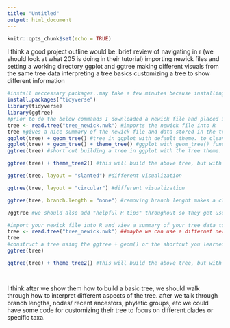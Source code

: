 ```yaml
---
title: "Untitled"
output: html_document
---
```


```r
knitr::opts_chunk$set(echo = TRUE)
```

I think a good project outline would be:
brief review of navigating in r (we should look at what 205 is doing in their tutorial)
importing newick files and setting a working directory
ggplot and ggtree
making different visuals from the same tree data
interpreting a tree basics
customizing a tree to show different information

```r
#install neccessary packages..may take a few minutes because installing ggtree will also install all neccessary supplementary files (there is a masking function involved with installing ggtree that will hide the installation of supplementary packages)
install.packages("tidyverse")
library(tidyverse)
library(ggtree)
#prior to do the below commands I downloaded a newick file and placed it in the working directory
tree <- read.tree("tree_newick.nwk") #imports the newick file into R
tree #gives a nice summary of the newick file and data stored in the tree. summary appears in the r console. notice summary information includes: # of tips and internal nodes, tip labels, and whether the tree is rooted or not
ggplot(tree) + geom_tree() #tree in ggplot with default theme. to clean up tree add the following theme
ggplot(tree) + geom_tree() + theme_tree() #ggplot with geom_tree() function and theme_tree
ggtree(tree) #short cut building a tree in ggplot with the tree theme. using this code will automatically build a geom_tree with theme_tree()

ggtree(tree) + theme_tree2() #this will build the above tree, but with the addition of a scale on the x axis. this scale can be used to represent the amount of genetic change)..length of branch represents evolutionary time

ggtree(tree, layout = "slanted") #different visualization

ggtree(tree, layout = "circular") #different visualization

ggtree(tree, branch.length = "none") #removing branch lenght makes a cladogram..not sure if we should include this
```

```r
?ggtree #we should also add "helpful R tips" throughout so they get used to finding answers to problems when they come up

#import your newick file into R and view a summary of your tree data to check that everything makes sense
tree <- read.tree("tree_newick.nwk") ##maybe we can use a differnet newick file so that they are exposed to two different layouts? just a thought..
tree 
#construct a tree using the ggtree + geom() or the shortcut you learned above
ggtree(tree) 

ggtree(tree) + theme_tree2() #this will build the above tree, but with the addition of a scale on the x axis. this scale can be used to represent the amount of genetic change)..length of branch represents evolutionary time




```


I think after we show them how to build a basic tree, we should walk through how to interpret different aspects of the tree. after we talk through branch lengths, nodes/ recent ancestors, phyletic groups, etc we could have some code for customizing their tree to focus on different clades or specific taxa.
